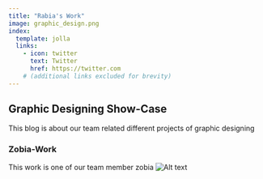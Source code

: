 ```yaml
---
title: "Rabia's Work"
image: graphic_design.png
index:
  template: jolla
  links:
    - icon: twitter
      text: Twitter
      href: https://twitter.com
    # (additional links excluded for brevity)
---
```


## Graphic Designing Show-Case

This blog is about our team related different projects of graphic designing

### Zobia-Work
This work is one of our team member zobia
![Alt text](graphic-design.avif)
